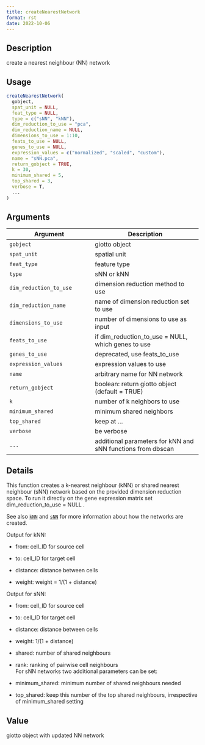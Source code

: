 ```yaml
--- 
title: createNearestNetwork 
format: rst 
date: 2022-10-06 
--- 
```


## Description

create a nearest neighbour (NN) network


## Usage

```r
createNearestNetwork(
  gobject,
  spat_unit = NULL,
  feat_type = NULL,
  type = c("sNN", "kNN"),
  dim_reduction_to_use = "pca",
  dim_reduction_name = NULL,
  dimensions_to_use = 1:10,
  feats_to_use = NULL,
  genes_to_use = NULL,
  expression_values = c("normalized", "scaled", "custom"),
  name = "sNN.pca",
  return_gobject = TRUE,
  k = 30,
  minimum_shared = 5,
  top_shared = 3,
  verbose = T,
  ...
)
```


## Arguments

Argument      |Description
------------- |----------------
`gobject`     |     giotto object
`spat_unit`     |     spatial unit
`feat_type`     |     feature type
`type`     |     sNN or kNN
`dim_reduction_to_use`     |     dimension reduction method to use
`dim_reduction_name`     |     name of dimension reduction set to use
`dimensions_to_use`     |     number of dimensions to use as input
`feats_to_use`     |     if dim_reduction_to_use = NULL, which genes to use
`genes_to_use`     |     deprecated, use feats_to_use
`expression_values`     |     expression values to use
`name`     |     arbitrary name for NN network
`return_gobject`     |     boolean: return giotto object (default = TRUE)
`k`     |     number of k neighbors to use
`minimum_shared`     |     minimum shared neighbors
`top_shared`     |     keep at ...
`verbose`     |     be verbose
`...`     |     additional parameters for kNN and sNN functions from dbscan


## Details

This function creates a k-nearest neighbour (kNN) or shared nearest neighbour (sNN) network
 based on the provided dimension reduction space. To run it directly on the gene expression matrix
 set dim_reduction_to_use = NULL .
 
 See also [`kNN`](#knn) and [`sNN`](#snn) for more information about
 how the networks are created.
 
 Output for kNN:
   

*  from:  cell_ID for source cell   

*  to:  cell_ID for target cell   

*  distance:  distance between cells   

*  weight:  weight = 1/(1 + distance)  
 
 Output for sNN:
   

*  from:  cell_ID for source cell   

*  to:  cell_ID for target cell   

*  distance:  distance between cells   

*  weight:  1/(1 + distance)   

*  shared:  number of shared neighbours   

*  rank:  ranking of pairwise cell neighbours  
 For sNN networks two additional parameters can be set:
   

*  minimum_shared:  minimum number of shared neighbours needed   

*  top_shared:  keep this number of the top shared neighbours, irrespective of minimum_shared setting


## Value

giotto object with updated NN network


